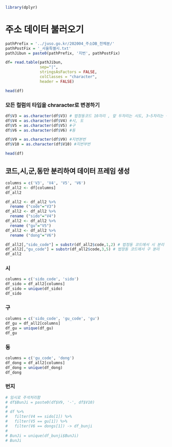 ```r
library(dplyr)
```

# 주소 데이터 불러오기

```r
pathPrefix = '../juso.go.kr/202004_주소DB_전체분/'
pathPostFix = '_서울특별시.txt'
pathJibun = paste0(pathPrefix, '지번', pathPostFix)

df= read.table(pathJibun,
               sep="|",
               stringsAsFactors = FALSE,
               colClasses = "character",
               header = FALSE)

head(df)
```

### 모든 컬럼의 타입을 chraracter로 변경하기
```r
df$V3 = as.character(df$V3) # 법정동코드 10자리 , 앞 두자리는 시도, 3~5자리는 구
df$V4 = as.character(df$V4) #시, 도
df$V5 = as.character(df$V5) #구
df$V6 = as.character(df$V6) #동

df$V9 = as.character(df$V9) #지번본번
df$V10 = as.character(df$V10) #지번부번

head(df)
```

## 코드,시,군,동만 분리하여 데이터 프레임 생성

```r
columns = c('V3', 'V4', 'V5', 'V6')
df_all2 <- df[columns]
df_all2
```

```r
df_all2 <- df_all2 %>%
  rename ("code"="V3")
df_all2 <- df_all2 %>%
  rename ("sido"="V4")
df_all2 <- df_all2 %>%
  rename ("gu"="V5")
df_all2 <- df_all2 %>%
  rename ("dong"="V6")
```

```r
df_all2[,"sido_code"] = substr(df_all2$code,1,2) # 법정동 코드에서 시 분리
df_all2[,"gu_code"] = substr(df_all2$code,3,5) # 법정동 코드에서 구 분리
df_all2
```


### 시
```r
columns = c('sido_code', 'sido')
df_sido = df_all2[columns]
df_sido = unique(df_sido)
df_sido
```


### 구
```r
columns = c('sido_code', 'gu_code', 'gu')
df_gu = df_all2[columns]
df_gu = unique(df_gu)
df_gu
```
### 동
```r
columns = c('gu_code', 'dong')
df_dong = df_all2[columns]
df_dong = unique(df_dong)
df_dong
```

### 번지

```r
# 임시로 주석처리함
# df$BunJi = paste0(df$V9, '-', df$V10)
# 
# df %>%
#   filter(V4 == sido[1]) %>% 
#   filter(V5 == gu[1]) %>% 
#   filter(V6 == dongs[1]) -> df_bunji
# 
# BunJi = unique(df_bunji$BunJi)
# BunJi
```
